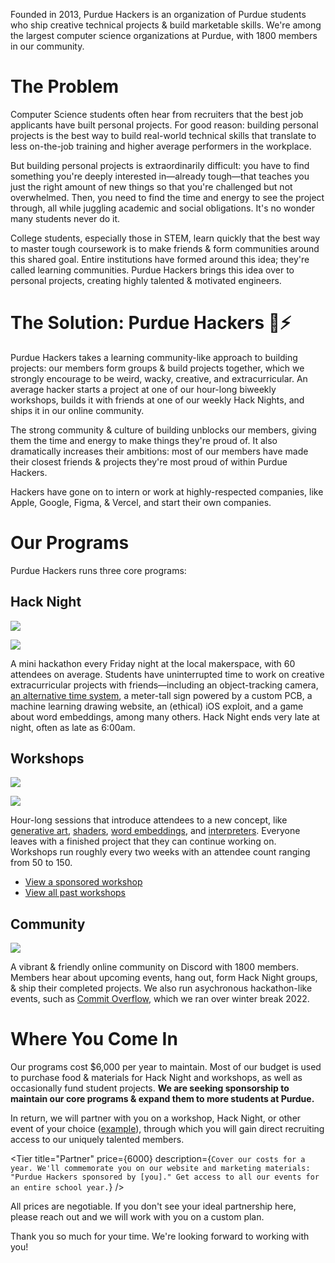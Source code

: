 
Founded in 2013, Purdue Hackers is an organization of Purdue students who ship creative technical projects & build marketable skills. We're among the largest computer science organizations at Purdue, with 1800 members in our community.

# The Problem

Computer Science students often hear from recruiters that the best job applicants have built personal projects. For good reason: building personal projects is the best way to build real-world technical skills that translate to less on-the-job training and higher average performers in the workplace.

But building personal projects is extraordinarily difficult: you have to find something you're deeply interested in—already tough—that teaches you just the right amount of new things so that you're challenged but not overwhelmed. Then, you need to find the time and energy to see the project through, all while juggling academic and social obligations. It's no wonder many students never do it.

College students, especially those in STEM, learn quickly that the best way to master tough coursework is to make friends & form communities around this shared goal. Entire institutions have formed around this idea; they're called learning communities. Purdue Hackers brings this idea over to personal projects, creating highly talented & motivated engineers.

# The Solution: Purdue Hackers 💛⚡

Purdue Hackers takes a learning community-like approach to building projects: our members form groups & build projects together, which we strongly encourage to be weird, wacky, creative, and extracurricular. An average hacker starts a project at one of our hour-long biweekly workshops, builds it with friends at one of our weekly Hack Nights, and ships it in our online community.

The strong community & culture of building unblocks our members, giving them the time and energy to make things they're proud of. It also dramatically increases their ambitions: most of our members have made their closest friends & projects they're most proud of within Purdue Hackers.

Hackers have gone on to intern or work at highly-respected companies, like Apple, Google, Figma, & Vercel, and start their own companies.

# Our Programs

Purdue Hackers runs three core programs:

## Hack Night

<Grid>

![](/img/sponsor/hack-night-3.jpg)

![](/img/sponsor/hack-night-2.jpg)

</Grid>

A mini hackathon every Friday night at the local makerspace, with 60 attendees on average. Students have uninterrupted time to work on creative extracurricular projects with friends—including an object-tracking camera, [an alternative time system](https://lightning-time.vercel.app/), a meter-tall sign powered by a custom PCB, a machine learning drawing website, an (ethical) iOS exploit, and a game about word embeddings, among many others. Hack Night ends very late at night, often as late as 6:00am.

<Tip
  text="Sponsors have had a higher recruiting ROI at Hack Night than most
career fairs & hackathons due to the high concentration of talent & passion projects."
/>

## Workshops

<Grid>

![](/img/sponsor/workshop-1.jpg)

![](/img/sponsor/workshop-2.jpg)

</Grid>

Hour-long sessions that introduce attendees to a new concept, like [generative art](https://events.purduehackers.com/generative-art-workshop), [shaders](https://events.purduehackers.com/shaders-workshop), [word embeddings](https://events.purduehackers.com/word-embedding-workshop), and [interpreters](https://events.purduehackers.com/programming-languages-workshop). Everyone leaves with a finished project that they can continue working on. Workshops run roughly every two weeks with an attendee count ranging from 50 to 150.

- [View a sponsored workshop](https://events.purduehackers.com/rick-roll-web-api-workshop)
- [View all past workshops](https://events.purduehackers.com)

## Community

<Grid largeGap>

![](/img/sponsor/community-circles.png)

A vibrant & friendly online community on Discord with 1800 members. Members hear about upcoming events, hang out, form Hack Night groups, & ship their completed projects. We also run asychronous hackathon-like events, such as [Commit Overflow](https://blog.purduehackers.com/posts/commit-overflow-2022), which we ran over winter break 2022.

</Grid>

# Where You Come In

Our programs cost $6,000 per year to maintain. Most of our budget is used to purchase food & materials for Hack Night and workshops, as well as occasionally fund student projects. **We are seeking sponsorship to maintain our core programs & expand them to more students at Purdue.**

In return, we will partner with you on a workshop, Hack Night, or other event of your choice ([example](https://events.purduehackers.com/-hammerwars-)), through which you will gain direct recruiting access to our uniquely talented members.

<Grid className="my-4" largeGap overflow>

<Tier
  title="Sponsor a Hack Night"
  price={1000}
  description="Send your recruiters & engineers to Hack Night & get in front of our highest-achieving members. Get a dedicated spot, collect resumés, speak at opening ceremony. The floor is yours all night."
  mostPopular
/>

<Tier
  title="Bundle Deal"
  price={2500}
  description="Sponsor any 3 events of your choice, such as your own sponsored workshops, Hack Nights, and asynchronous community events. Network with hundreds of high-achieving members."
/>

<Tier
  title="Partner"
  price={6000}
  description={`Cover our costs for a year. We'll commemorate you on our website and marketing materials: "Purdue Hackers sponsored by [you]." Get access to all our events for an entire school year.`}
/>

<Tier
  title="Custom Event"
  description="Partner with us on an event that's not a workshop or Hack Night, of your choice. Cost depends on the projected cost to run the event. Your name will be included in all marketing."
/>

</Grid>

All prices are negotiable. If you don't see your ideal partnership here, please reach out and we will work with you on a custom plan.

Thank you so much for your time. We're looking forward to working with you!

<SignOff />

